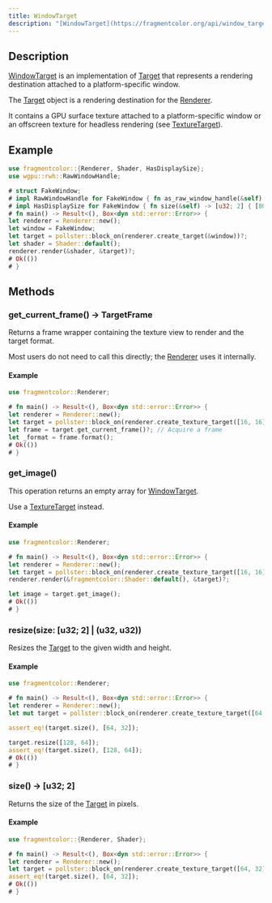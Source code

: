 ```yaml
---
title: WindowTarget
description: "[WindowTarget](https://fragmentcolor.org/api/window_target) is an implementation of [Target](https://fragmentcolor.org/api/target) that represents a rendering destination attached to a platform-specific window."
---
```


## Description

[WindowTarget](https://fragmentcolor.org/api/window_target) is an implementation of [Target](https://fragmentcolor.org/api/target) that represents a rendering destination attached to a platform-specific window.

The [Target](https://fragmentcolor.org/api/target) object is a rendering destination for the [Renderer](https://fragmentcolor.org/api/renderer).

It contains a GPU surface texture attached to a platform-specific window or an offscreen texture for headless rendering (see [TextureTarget](https://fragmentcolor.org/api/texture_target)).

## Example

```rust
use fragmentcolor::{Renderer, Shader, HasDisplaySize};
use wgpu::rwh::RawWindowHandle;

# struct FakeWindow;
# impl RawWindowHandle for FakeWindow { fn as_raw_window_handle(&self) -> wgpu::rwh::RawWindowHandle { wgpu::rwh::RawWindowHandle::from_handle(self) } }
# impl HasDisplaySize for FakeWindow { fn size(&self) -> [u32; 2] { [800, 600] } }
# fn main() -> Result<(), Box<dyn std::error::Error>> {
let renderer = Renderer::new();
let window = FakeWindow;
let target = pollster::block_on(renderer.create_target(&window))?;
let shader = Shader::default();
renderer.render(&shader, &target)?;
# Ok(())
# }
```

## Methods

### get_current_frame() -> TargetFrame

Returns a frame wrapper containing the texture view to render and the target format.

Most users do not need to call this directly; the [Renderer](https://fragmentcolor.org/api/renderer) uses it internally.

#### Example

```rust
use fragmentcolor::Renderer;

# fn main() -> Result<(), Box<dyn std::error::Error>> {
let renderer = Renderer::new();
let target = pollster::block_on(renderer.create_texture_target([16, 16]))?;
let frame = target.get_current_frame()?; // Acquire a frame
let _format = frame.format();
# Ok(())
# }
```

### get_image()

This operation returns an empty array for [WindowTarget](https://fragmentcolor.org/api/window_target).

Use a [TextureTarget](https://fragmentcolor.org/api/texture_target) instead.

#### Example

```rust
use fragmentcolor::Renderer;

# fn main() -> Result<(), Box<dyn std::error::Error>> {
let renderer = Renderer::new();
let target = pollster::block_on(renderer.create_texture_target([16, 16]))?;
renderer.render(&fragmentcolor::Shader::default(), &target)?;

let image = target.get_image();
# Ok(())
# }
```

### resize(size: [u32; 2] | (u32, u32))

Resizes the [Target](https://fragmentcolor.org/docs/api/target) to the given width and height.

#### Example

```rust
use fragmentcolor::Renderer;

# fn main() -> Result<(), Box<dyn std::error::Error>> {
let renderer = Renderer::new();
let mut target = pollster::block_on(renderer.create_texture_target([64, 32]))?;

assert_eq!(target.size(), [64, 32]);

target.resize([128, 64]);
assert_eq!(target.size(), [128, 64]);
# Ok(())
# }
```

### size() -> [u32; 2]

Returns the size of the [Target](https://fragmentcolor.org/api/target) in pixels.

#### Example

```rust
use fragmentcolor::{Renderer, Shader};

# fn main() -> Result<(), Box<dyn std::error::Error>> {
let renderer = Renderer::new();
let target = pollster::block_on(renderer.create_texture_target([64, 32]))?;
assert_eq!(target.size(), [64, 32]);
# Ok(())
# }
```
